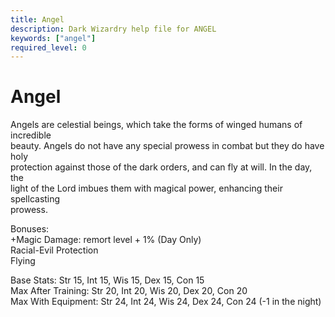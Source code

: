 ```yaml
---
title: Angel
description: Dark Wizardry help file for ANGEL
keywords: ["angel"]
required_level: 0
---
```


# Angel

Angels are celestial beings, which take the forms of winged humans of incredible  
beauty. Angels do not have any special prowess in combat but they do have holy  
protection against those of the dark orders, and can fly at will. In the day, the  
light of the Lord imbues them with magical power, enhancing their spellcasting  
prowess.  

Bonuses:  
            +Magic Damage:            remort level + 1% (Day Only)  
            Racial-Evil Protection  
            Flying  

Base Stats:         Str 15, Int 15, Wis 15, Dex 15, Con 15  
Max After Training: Str 20, Int 20, Wis 20, Dex 20, Con 20  
Max With Equipment: Str 24, Int 24, Wis 24, Dex 24, Con 24 (-1 in the night)